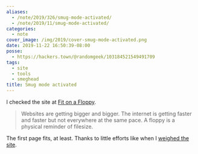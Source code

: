 ```yaml
---
aliases:
  - /note/2019/326/smug-mode-activated/
  - /note/2019/11/smug-mode-activated/
categories:
  - note
cover_image: /img/2019/cover-smug-mode-activated.png
date: 2019-11-22 16:50:39-08:00
posse:
  - https://hackers.town/@randomgeek/103184521549491709
tags:
  - site
  - tools
  - smeghead
title: Smug mode activated
---
```


I checked the site at [Fit on a Floppy][].

[Fit on a Floppy]:https://fitonafloppy.website

> Websites are getting bigger and bigger. The internet is getting faster and faster but not everywhere at the
> same pace. A floppy is a physical reminder of filesize.

The first page fits, at least. Thanks to little efforts like when I [weighed the site][].

[weighed the site]: /post/2019/06/weighing-files-with-python/

